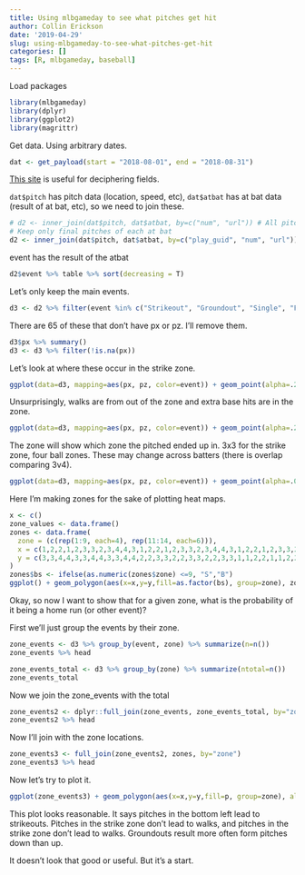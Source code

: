 ```yaml
---
title: Using mlbgameday to see what pitches get hit
author: Collin Erickson
date: '2019-04-29'
slug: using-mlbgameday-to-see-what-pitches-get-hit
categories: []
tags: [R, mlbgameday, baseball]
---
```


Load packages


```r
library(mlbgameday)
library(dplyr)
library(ggplot2)
library(magrittr)
```

Get data. Using arbitrary dates.


```r
dat <- get_payload(start = "2018-08-01", end = "2018-08-31")
```


[This site](https://fastballs.wordpress.com/2007/08/02/glossary-of-the-gameday-pitch-fields/)
is useful for deciphering fields.


`dat$pitch` has pitch data (location, speed, etc), `dat$atbat` has at bat data (result of at bat, etc),
so we need to join these.

```r
# d2 <- inner_join(dat$pitch, dat$atbat, by=c("num", "url")) # All pitches are kept
# Keep only final pitches of each at bat
d2 <- inner_join(dat$pitch, dat$atbat, by=c("play_guid", "num", "url"))
```

event has the result of the atbat

```r
d2$event %>% table %>% sort(decreasing = T)
```

Let's only keep the main events.

```r
d3 <- d2 %>% filter(event %in% c("Strikeout", "Groundout", "Single", "Flyout", "Walk", "Lineout", "Pop Out", "Double", "Home Run"))
```

There are 65 of these that don't have px or pz. I'll remove them.

```r
d3$px %>% summary()
d3 <- d3 %>% filter(!is.na(px))
```



Let's look at where these occur in the strike zone.

```r
ggplot(data=d3, mapping=aes(px, pz, color=event)) + geom_point(alpha=.2) + facet_wrap(. ~ event)
```

Unsurprisingly, walks are from out of the zone and extra base hits are in the zone.

```r
ggplot(data=d3, mapping=aes(px, pz, color=event)) + geom_point(alpha=.2) + facet_wrap(. ~ event) + coord_fixed() + stat_density_2d()
```

The zone will show which zone the pitched ended up in. 3x3 for the strike zone, four ball zones.
These may change across batters (there is overlap comparing 3v4).

```r
ggplot(data=d3, mapping=aes(px, pz, color=event)) + geom_point(alpha=.04) + facet_wrap(. ~ zone) + coord_fixed()
```

Here I'm making zones for the sake of plotting heat maps.

```r

x <- c()
zone_values <- data.frame()
zones <- data.frame(
  zone = (c(rep(1:9, each=4), rep(11:14, each=6))),
  x = c(1,2,2,1,2,3,3,2,3,4,4,3,1,2,2,1,2,3,3,2,3,4,4,3,1,2,2,1,2,3,3,2,3,4,4,3,  0,1,1,2.5,2.5,0, 2.5,4,4,5,5,2.5, 2.5,5,5,4,4,2.5, 0,2.5,2.5,1,1,0),
  y = c(3,3,4,4,3,3,4,4,3,3,4,4,2,2,3,3,2,2,3,3,2,2,3,3,1,1,2,2,1,1,2,2,1,1,2,2,  2.5,2.5,4,4,5,5, 4,4,2.5,2.5,5,5, 0,0,2.5,2.5,1,1, 0,0,1,1,2.5,2.5)
)
zones$bs <- ifelse(as.numeric(zones$zone) <=9, "S","B")
ggplot() + geom_polygon(aes(x=x,y=y,fill=as.factor(bs), group=zone), zones, alpha=.5)
```

Okay, so now I want to show that for a given zone, what is the probability of it being a home run (or other event)?

First we'll just group the events by their zone.
```r
zone_events <- d3 %>% group_by(event, zone) %>% summarize(n=n())
zone_events %>% head
```

```r
zone_events_total <- d3 %>% group_by(zone) %>% summarize(ntotal=n())
zone_events_total
```

Now we join the zone_events with the total

```r
zone_events2 <- dplyr::full_join(zone_events, zone_events_total, by="zone") %>% mutate(p=n/ntotal)
zone_events2 %>% head
```

Now I'll join with the zone locations.

```r
zone_events3 <- full_join(zone_events2, zones, by="zone")
zone_events3 %>% head
```

Now let's try to plot it.

```r
ggplot(zone_events3) + geom_polygon(aes(x=x,y=y,fill=p, group=zone), alpha=.8)  + scale_fill_gradientn(colours=c('blue','white','red')) + facet_wrap(. ~ event)
```

This plot looks reasonable.
It says pitches in the bottom left lead to strikeouts.
Pitches in the strike zone don't lead to walks, and pitches in the strike zone don't lead to walks.
Groundouts result more often form pitches down than up.

It doesn't look that good or useful.
But it's a start.
